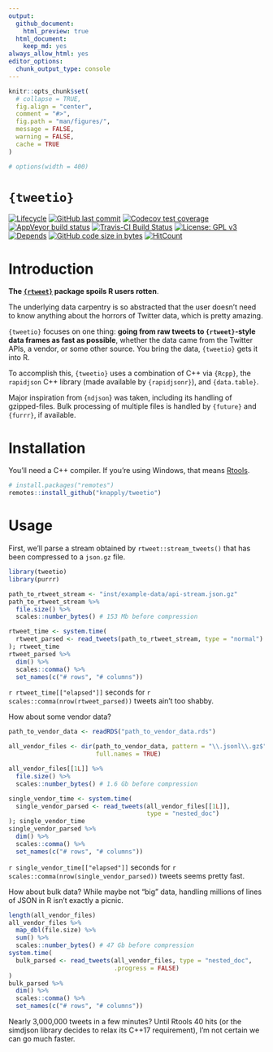 ```yaml
---
output:
  github_document:
    html_preview: true
  html_document:
    keep_md: yes
always_allow_html: yes
editor_options: 
  chunk_output_type: console
---
```




<!-- README.Rmd generates README.md. -->

```r
knitr::opts_chunk$set(
  # collapse = TRUE,
  fig.align = "center",
  comment = "#>",
  fig.path = "man/figures/",
  message = FALSE,
  warning = FALSE,
  cache = TRUE
)

# options(width = 400)
```


# `{tweetio}`

<!-- badges: start -->
[![Lifecycle](https://img.shields.io/badge/lifecycle-experimental-orange.svg)](https://www.tidyverse.org/lifecycle/#experimental)
[![GitHub last commit](https://img.shields.io/github/last-commit/knapply/tweetio.svg)](https://github.com/knapply/tweetio/commits/master)
[![Codecov test coverage](https://codecov.io/gh/knapply/tweetio/branch/master/graph/badge.svg)](https://codecov.io/gh/knapply/tweetio?branch=master)
[![AppVeyor build status](https://ci.appveyor.com/api/projects/status/github/knapply/tweetio?branch=master&svg=true)](https://ci.appveyor.com/project/knapply/tweetio)
[![Travis-CI Build Status](https://travis-ci.org/knapply/tweetio.svg?branch=master)](https://travis-ci.org/knapply/tweetio)
[![License: GPL v3](https://img.shields.io/badge/License-GPLv3-blue.svg)](https://www.gnu.org/licenses/gpl-3.0)
[![Depends](https://img.shields.io/badge/Depends-GNU_R>=3.6-blue.svg)](https://www.r-project.org/)
[![GitHub code size in bytes](https://img.shields.io/github/languages/code-size/knapply/tweetio.svg)](https://github.com/knapply/tweetio)
[![HitCount](http://hits.dwyl.io/knapply/tweetio.svg)](http://hits.dwyl.io/knapply/tweetio)
<!-- badges: end -->


# Introduction

__The [`{rtweet}`](https://rtweet.info/) package spoils R users rotten__.

The underlying data carpentry is so abstracted that the user doesn't need to know anything about the horrors of Twitter data, which is pretty amazing.

`{tweetio}` focuses on one thing: __going from raw tweets to `{rtweet}`-style data frames as fast as possible__, whether the data came from the Twitter APIs, a vendor, or some other source. You bring the data, `{tweetio}` gets it into R.

To accomplish this, `{tweetio}` uses a combination of C++ via `{Rcpp}`, the `rapidjson` C++ library (made available by `{rapidjsonr}`), and `{data.table}`.

Major inspiration from {`ndjson`} was taken, including its handling of gzipped-files. Bulk processing of multiple files is handled by `{future}` and `{furrr}`, if available.


# Installation

You'll need a C++ compiler. If you're using Windows, that means [Rtools](https://cran.r-project.org/bin/windows/Rtools/).

```r
# install.packages("remotes")
remotes::install_github("knapply/tweetio")
```

# Usage

First, we'll parse a stream obtained by `rtweet::stream_tweets()` that has been compressed to a `json.gz` file.

```r
library(tweetio)
library(purrr)

path_to_rtweet_stream <- "inst/example-data/api-stream.json.gz"
path_to_rtweet_stream %>%
  file.size() %>% 
  scales::number_bytes() # 153 Mb before compression
```


```r
rtweet_time <- system.time(
  rtweet_parsed <- read_tweets(path_to_rtweet_stream, type = "normal")
); rtweet_time
rtweet_parsed %>% 
  dim() %>% 
  scales::comma() %>% 
  set_names(c("# rows", "# columns"))
```

`r rtweet_time[["elapsed"]]` seconds for `r scales::comma(nrow(rtweet_parsed))` tweets ain't too shabby.


How about some vendor data?

```r
path_to_vendor_data <- readRDS("path_to_vendor_data.rds")

all_vendor_files <- dir(path_to_vendor_data, pattern = "\\.jsonl\\.gz$",
                        full.names = TRUE)

all_vendor_files[[1L]] %>% 
  file.size() %>% 
  scales::number_bytes() # 1.6 Gb before compression
```

```r
single_vendor_time <- system.time(
  single_vendor_parsed <- read_tweets(all_vendor_files[[1L]], 
                                      type = "nested_doc")
); single_vendor_time
single_vendor_parsed %>% 
  dim() %>% 
  scales::comma() %>% 
  set_names(c("# rows", "# columns"))
```


`r single_vendor_time[["elapsed"]]` seconds for `r scales::comma(nrow(single_vendor_parsed))` tweets seems pretty fast.


How about bulk data? While maybe not "big" data, handling millions of lines of JSON in R isn't exactly a picnic.

```r
length(all_vendor_files)
all_vendor_files %>% 
  map_dbl(file.size) %>% 
  sum() %>% 
  scales::number_bytes() # 47 Gb before compression
system.time(
  bulk_parsed <- read_tweets(all_vendor_files, type = "nested_doc", 
                             .progress = FALSE)
)
bulk_parsed %>% 
  dim() %>% 
  scales::comma() %>% 
  set_names(c("# rows", "# columns"))
```

Nearly 3,000,000 tweets in a few minutes? Until Rtools 40 hits (or the simdjson library decides to relax its C++17 requirement), I'm not certain we can go much faster.



